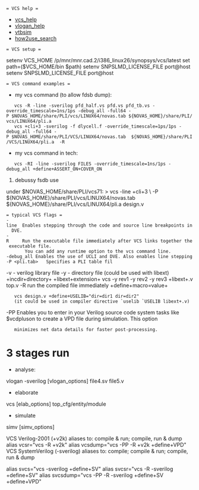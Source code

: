  = VCS help =
* [[vcs_help]]
* [[vlogan_help]]
* [[vtbsim]]
* [[how2use_search]]
 
 = VCS setup =
setenv VCS_HOME /p/mnr/mnr.cad.2/i386_linux26/synopsys/vcs/latest
set path=($VCS_HOME/bin $path)
setenv SNPSLMD_LICENSE_FILE port@host
setenv SNPSLMD_LICENSE_FILE port@host


 = VCS command examples =
* my vcs command (to allow fdsb dump):
	vcs -R -line -sverilog pfd_half.vs pfd.vs pfd_tb.vs -override_timescale=1ns/1ps -debug_all -full64 -P $NOVAS_HOME/share/PLI/vcs/LINUX64/novas.tab ${NOVAS_HOME}/share/PLI/vcs/LINUX64/pli.a
	vcs +cli+3 -sverilog -f dlycell.f -override_timescale=1ps/1ps -debug_all -full64 -P $NOVAS_HOME/share/PLI/VCS/LINUX64/novas.tab  ${NOVAS_HOME}/share/PLI/VCS/LINUX64/pli.a  -R
* my vcs command in tech:
	vcs -RI -line -sverilog FILES -override_timescale=1ns/1ps -debug_all +define+ASSERT_ON+COVER_ON
#debussy fsdb use
under $NOVAS_HOME/share/PLI/vcs71:
> vcs -line +cli+3 \
-P ${NOVAS_HOME}/share/PLI/vcs/LINUX64/novas.tab ${NOVAS_HOME}/share/PLI/vcs/LINUX64/pli.a design.v
 = typical VCS flags =
 -line  Enables stepping through the code and source line breakpoints in  DVE.
 -R     Run the executable file immediately after VCS links together the executable file.
        You can add any runtime option to the vcs command line.
 -debug_all Enables the use of UCLI and DVE. Also enables line stepping
 -P <pli.tab>   Specifies a PLI table fil
-v - verilog library file
-y - directory file (could be used with libext)
+incdir+directory+
+libext+extension+
vcs -y rev1 -y rev2 -y rev3 +libext+.v top.v
-R run the compiled file immediately
+define+macro=value+
	vcs design.v +define+USELIB="dir=dir1 dir=dir2"
	(it could be used in compiler directive `uselib `USELIB libext+.v)
-PP Enables you to enter in your Verilog source code system tasks like  $vcdpluson to create a VPD file during simulation. This option 
    minimizes net data details for faster post-processing. 


= 3 stages run =
* analyse:
vlogan -sverilog [vlogan_options] file4.sv file5.v
* elaborate
vcs [elab_options] top_cfg/entity/module
* simulate
simv [simv_options]

VCS Verilog-2001 (+v2k) aliases to: compile & run; compile, run & dump 
alias	vcsr="vcs	-R +v2k"
alias vcsdump="vcs -PP -R +v2k +define+VPD" 
VCS SystemVerilog (-sverilog) aliases to: compile; compile & run; compile, run & dump

alias svcs="vcs 	-sverilog +define+SV"
alias svcsr="vcs	-R -sverilog +define+SV"
alias svcsdump="vcs -PP -R -sverilog +define+SV +define+VPD"

